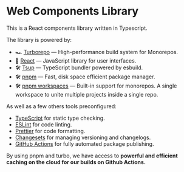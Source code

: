 # Web Components Library

This is a React components library written in Typescript.

The library is powered by:

- 🏎 [Turborepo](https://turbo.build/repo) — High-performance build system for Monorepos.
- 🚀 [React](https://reactjs.org/) — JavaScript library for user interfaces.
- 🛠 [Tsup](https://github.com/egoist/tsup) — TypeScript bundler powered by esbuild.
- 🛠 [pnpm](https://github.com/pnpm/pnpm) — Fast, disk space efficient package manager.
- 🛠 [pnpm workspaces](https://pnpm.io/workspaces) — Built-in support for monorepos. A single workspace to unite multiple projects inside a single repo.

As well as a few others tools preconfigured:

- [TypeScript](https://www.typescriptlang.org/) for static type checking.
- [ESLint](https://eslint.org/) for code linting.
- [Prettier](https://prettier.io) for code formatting.
- [Changesets](https://github.com/changesets/changesets) for managing versioning and changelogs.
- [GitHub Actions](https://github.com/changesets/action) for fully automated package publishing.

By using pnpm and turbo, we have access to **powerful and efficient caching on the cloud for our builds on Github Actions.**
